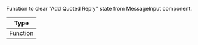 Function to clear "Add Quoted Reply" state from MessageInput component.

| Type     |
| -------- |
| Function |

